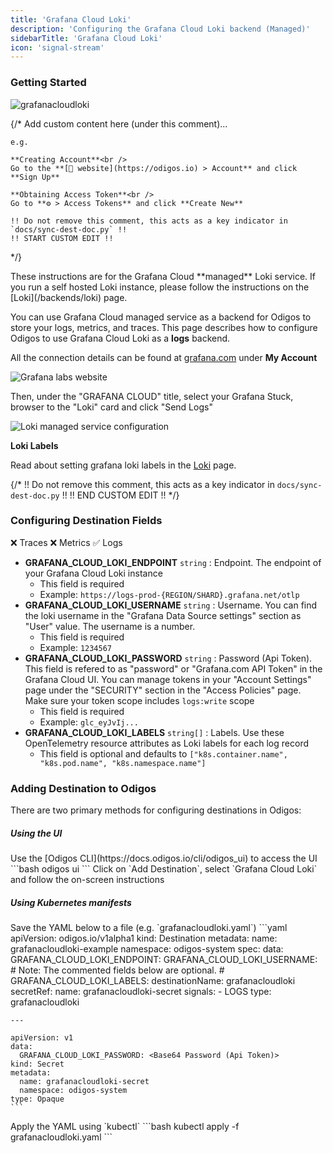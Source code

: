 ```yaml
---
title: 'Grafana Cloud Loki'
description: 'Configuring the Grafana Cloud Loki backend (Managed)'
sidebarTitle: 'Grafana Cloud Loki'
icon: 'signal-stream'
---
```


### Getting Started

<img src="https://d15jtxgb40qetw.cloudfront.net/grafana.svg" alt="grafanacloudloki" className="not-prose h-20" />

{/*
    Add custom content here (under this comment)...

    e.g.

    **Creating Account**<br />
    Go to the **[🔗 website](https://odigos.io) > Account** and click **Sign Up**

    **Obtaining Access Token**<br />
    Go to **⚙️ > Access Tokens** and click **Create New**

    !! Do not remove this comment, this acts as a key indicator in `docs/sync-dest-doc.py` !!
    !! START CUSTOM EDIT !!
*/}

<Note>
  These instructions are for the Grafana Cloud **managed** Loki service. If you run a self hosted Loki instance, please follow the instructions on the [Loki](/backends/loki) page.
</Note>

You can use Grafana Cloud managed service as a backend for Odigos to store your logs, metrics, and traces. This page describes how to configure Odigos to use Grafana Cloud Loki as a **logs** backend.

All the connection details can be found at [grafana.com](https://grafana.com) under **My Account**

<Frame>
  <img src="/backends/images/grafanacloud1.png" alt="Grafana labs website" />
</Frame>

Then, under the "GRAFANA CLOUD" title, select your Grafana Stuck, browser to the "Loki" card and click "Send Logs"

<Frame>
  <img src="/backends/images/grafanacloud2.png" alt="Loki managed service configuration" />
</Frame>

**Loki Labels**

Read about setting grafana loki labels in the [Loki](/backends/loki#loki-labels) page.

{/*
    !! Do not remove this comment, this acts as a key indicator in `docs/sync-dest-doc.py` !!
    !! END CUSTOM EDIT !!
*/}

### Configuring Destination Fields

<Accordion title="Supported Signals:">
  ❌ Traces
  ❌ Metrics
  ✅ Logs
</Accordion>

- **GRAFANA_CLOUD_LOKI_ENDPOINT** `string` : Endpoint. The endpoint of your Grafana Cloud Loki instance
  - This field is required
  - Example: `https://logs-prod-{REGION/SHARD}.grafana.net/otlp`
- **GRAFANA_CLOUD_LOKI_USERNAME** `string` : Username. You can find the loki username in the "Grafana Data Source settings" section as "User" value. The username is a number.
  - This field is required
  - Example: `1234567`
- **GRAFANA_CLOUD_LOKI_PASSWORD** `string` : Password (Api Token). This field is refered to as "password" or "Grafana.com API Token" in the Grafana Cloud UI. You can manage tokens in your "Account Settings" page under the "SECURITY" section in the "Access Policies" page. Make sure your token scope includes `logs:write` scope
  - This field is required
  - Example: `glc_eyJvIj...`
- **GRAFANA_CLOUD_LOKI_LABELS** `string[]` : Labels. Use these OpenTelemetry resource attributes as Loki labels for each log record
  - This field is optional and defaults to `["k8s.container.name", "k8s.pod.name", "k8s.namespace.name"]`

### Adding Destination to Odigos

There are two primary methods for configuring destinations in Odigos:

##### **Using the UI**

<Steps>
  <Step>
    Use the [Odigos CLI](https://docs.odigos.io/cli/odigos_ui) to access the UI
    ```bash
    odigos ui
    ```
  </Step>
  <Step>
    Click on `Add Destination`, select `Grafana Cloud Loki` and follow the on-screen instructions
  </Step>
</Steps>

##### **Using Kubernetes manifests**

<Steps>
  <Step>
    Save the YAML below to a file (e.g. `grafanacloudloki.yaml`)
    ```yaml
    apiVersion: odigos.io/v1alpha1
    kind: Destination
    metadata:
      name: grafanacloudloki-example
      namespace: odigos-system
    spec:
      data:
        GRAFANA_CLOUD_LOKI_ENDPOINT: <Endpoint>
        GRAFANA_CLOUD_LOKI_USERNAME: <Username>
        # Note: The commented fields below are optional.
        # GRAFANA_CLOUD_LOKI_LABELS: <Labels (default: ["k8s.container.name", "k8s.pod.name", "k8s.namespace.name"])>
      destinationName: grafanacloudloki
      secretRef:
        name: grafanacloudloki-secret
      signals:
      - LOGS
      type: grafanacloudloki

    ---

    apiVersion: v1
    data:
      GRAFANA_CLOUD_LOKI_PASSWORD: <Base64 Password (Api Token)>
    kind: Secret
    metadata:
      name: grafanacloudloki-secret
      namespace: odigos-system
    type: Opaque
    ```
  </Step>
  <Step>
    Apply the YAML using `kubectl`
    ```bash
    kubectl apply -f grafanacloudloki.yaml
    ```
  </Step>
</Steps>
